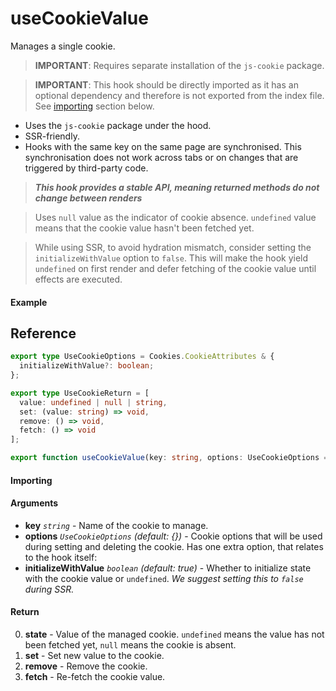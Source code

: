 
<Meta title="Side-effect/useCookieValue" component={Example}/>

# useCookieValue

Manages a single cookie.

> **IMPORTANT**: Requires separate installation of the `js-cookie` package.

> **IMPORTANT**: This hook should be directly imported as it has an optional dependency and therefore
> is not exported from the index file. See [importing](#importing) section below.

- Uses the `js-cookie` package under the hood.
- SSR-friendly.
- Hooks with the same key on the same page are synchronised. This synchronisation does not work
across tabs or on changes that are triggered by third-party code.

> **_This hook provides a stable API, meaning returned methods do not change between renders_**

> Uses `null` value as the indicator of cookie absence. `undefined` value means that the cookie value
> hasn't been fetched yet.

> While using SSR, to avoid hydration mismatch, consider setting the `initializeWithValue` option to
> `false`. This will make the hook yield `undefined` on first render and defer fetching of the cookie
> value until effects are executed.

#### Example

<Canvas columns={3}>
    <Story story={Example} inline/>
    <Story story={Example} inline/>
    <Story story={Example} inline/>
</Canvas>

## Reference

```ts
export type UseCookieOptions = Cookies.CookieAttributes & {
  initializeWithValue?: boolean;
};

export type UseCookieReturn = [
  value: undefined | null | string,
  set: (value: string) => void,
  remove: () => void,
  fetch: () => void
];

export function useCookieValue(key: string, options: UseCookieOptions = {}): UseCookieReturn;
```

#### Importing

<ImportPath root={false}/>

#### Arguments

- **key** _`string`_ - Name of the cookie to manage.
- **options** _`UseCookieOptions`_ _(default: {})_ - Cookie options that will be used during setting
and deleting the cookie. Has one extra option, that relates to the hook itself:
- **initializeWithValue** _`boolean`_ _(default: true)_ - Whether to initialize state with the cookie
value or `undefined`. _We suggest setting this to `false` during SSR._

#### Return

0. **state** - Value of the managed cookie. `undefined` means the value has not been fetched yet,
`null` means the cookie is absent.
1. **set** - Set new value to the cookie.
2. **remove** - Remove the cookie.
3. **fetch** - Re-fetch the cookie value.
